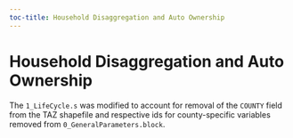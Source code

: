 ```yaml
---
toc-title: Household Disaggregation and Auto Ownership
---
```


# Household Disaggregation and Auto Ownership

The `1_LifeCycle.s` was modified to account for removal of the `COUNTY` field from the TAZ shapefile and respective ids for county-specific variables removed from `0_GeneralParameters.block`.

